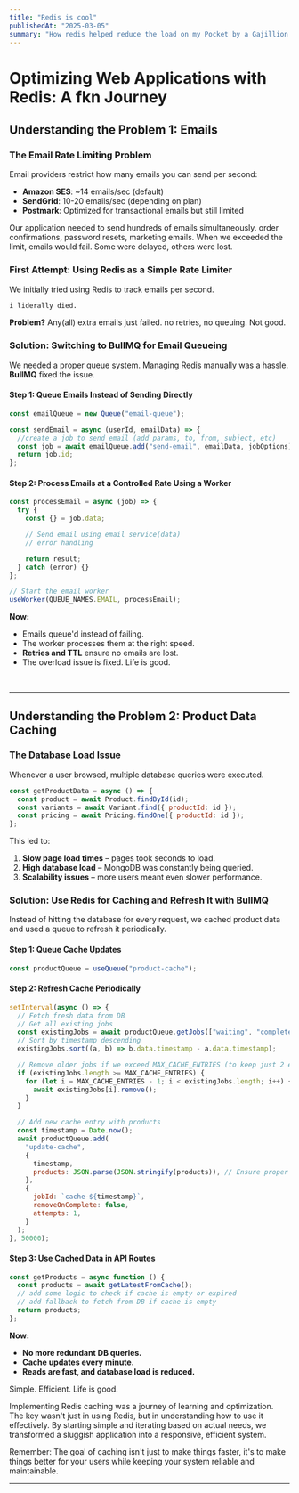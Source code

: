 ```yaml
---
title: "Redis is cool"
publishedAt: "2025-03-05"
summary: "How redis helped reduce the load on my Pocket by a Gajillion times"
---
```


# Optimizing Web Applications with Redis: A fkn Journey

## Understanding the Problem 1: Emails

### The Email Rate Limiting Problem

Email providers restrict how many emails you can send per second:

- **Amazon SES**: ~14 emails/sec (default)
- **SendGrid**: 10-20 emails/sec (depending on plan)
- **Postmark**: Optimized for transactional emails but still limited

Our application needed to send hundreds of emails simultaneously. order confirmations, password resets, marketing emails. When we exceeded the limit, emails would fail. Some were delayed, others were lost.

### First Attempt: Using Redis as a Simple Rate Limiter

We initially tried using Redis to track emails per second.

```md
i liderally died.
```

**Problem?** Any(all) extra emails just failed. no retries, no queuing. Not good.

### Solution: Switching to BullMQ for Email Queueing

We needed a proper queue system. Managing Redis manually was a hassle. **BullMQ** fixed the issue.

#### **Step 1: Queue Emails Instead of Sending Directly**

```javascript
const emailQueue = new Queue("email-queue");

const sendEmail = async (userId, emailData) => {
  //create a job to send email (add params, to, from, subject, etc)
  const job = await emailQueue.add("send-email", emailData, jobOptions);
  return job.id;
};
```

#### **Step 2: Process Emails at a Controlled Rate Using a Worker**

```js
const processEmail = async (job) => {
  try {
    const {} = job.data;

    // Send email using email service(data)
    // error handling

    return result;
  } catch (error) {}
};

// Start the email worker
useWorker(QUEUE_NAMES.EMAIL, processEmail);
```

**Now:**

- Emails queue'd instead of failing.
- The worker processes them at the right speed.
- **Retries and TTL** ensure no emails are lost.
- The overload issue is fixed. Life is good.

<br />

---

## Understanding the Problem 2: Product Data Caching

### The Database Load Issue

Whenever a user browsed, multiple database queries were executed.

```javascript
const getProductData = async () => {
  const product = await Product.findById(id);
  const variants = await Variant.find({ productId: id });
  const pricing = await Pricing.findOne({ productId: id });
};
```

This led to:

1. **Slow page load times** – pages took seconds to load.
2. **High database load** – MongoDB was constantly being queried.
3. **Scalability issues** – more users meant even slower performance.

### Solution: Use Redis for Caching and Refresh It with BullMQ

Instead of hitting the database for every request, we cached product data and used a queue to refresh it periodically.

#### **Step 1: Queue Cache Updates**

```javascript
const productQueue = useQueue("product-cache");
```

#### **Step 2: Refresh Cache Periodically**

```javascript
setInterval(async () => {
  // Fetch fresh data from DB
  // Get all existing jobs
  const existingJobs = await productQueue.getJobs(["waiting", "completed"]);
  // Sort by timestamp descending
  existingJobs.sort((a, b) => b.data.timestamp - a.data.timestamp);

  // Remove older jobs if we exceed MAX_CACHE_ENTRIES (to keep just 2 entries)
  if (existingJobs.length >= MAX_CACHE_ENTRIES) {
    for (let i = MAX_CACHE_ENTRIES - 1; i < existingJobs.length; i++) {
      await existingJobs[i].remove();
    }
  }

  // Add new cache entry with products
  const timestamp = Date.now();
  await productQueue.add(
    "update-cache",
    {
      timestamp,
      products: JSON.parse(JSON.stringify(products)), // Ensure proper serialization
    },
    {
      jobId: `cache-${timestamp}`,
      removeOnComplete: false,
      attempts: 1,
    }
  );
}, 50000);
```

#### **Step 3: Use Cached Data in API Routes**

```javascript
const getProducts = async function () {
  const products = await getLatestFromCache();
  // add some logic to check if cache is empty or expired
  // add fallback to fetch from DB if cache is empty
  return products;
};
```

**Now:**

- **No more redundant DB queries.**
- **Cache updates every minute.**
- **Reads are fast, and database load is reduced.**

Simple. Efficient. Life is good.

Implementing Redis caching was a journey of learning and optimization. The key wasn't just in using Redis, but in understanding how to use it effectively. By starting simple and iterating based on actual needs, we transformed a sluggish application into a responsive, efficient system.

Remember: The goal of caching isn't just to make things faster, it's to make things better for your users while keeping your system reliable and maintainable.

---
